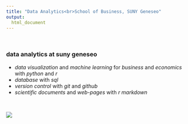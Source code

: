 ```yaml
---
title: "Data Analytics<br>School of Business, SUNY Geneseo"
output: 
  html_document
---
```


<br>

### data analytics at suny geneseo

- *data visualization* and *machine learning* for *business* and *economics* with *python* and *r*
- *database* with *sql*
- *version control* with *git* and *github*
- *scientific documents* and *web-pages* with *r markdown*

<br>

<div style="width:600px; height:450px">
![](figures/correlation_causation.jpg)
</div>

